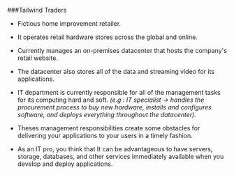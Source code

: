 ###Tailwind Traders 

- Fictious home improvement retailer.
- It operates retail hardware stores across the global and online.
- Currently manages an on-premises datacenter that hosts the company's retail website.
- The datacenter also stores all of the data and streaming video for its applications.
- IT department is currently responsible for all of the management tasks for its computing hard and soft.
<i> (e.g : IT specialist -> handles the procurement process to buy new hardware, installs and configures software, and deploys everything throughout the datacenter). </i>

- Theses management responsibilities create some obstacles for delivering your applications to your users in a timely fashion.
- As an IT pro, you think that It can be advantageous to have servers, storage, databases, and other services immediately available when you develop and deploy applications.

